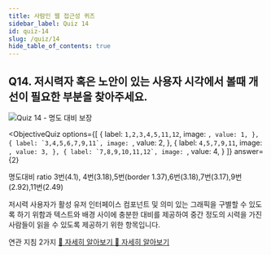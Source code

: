 ```yaml
---
title: 사람인 웹 접근성 퀴즈
sidebar_label: Quiz 14
id: quiz-14
slug: /quiz/14
hide_table_of_contents: true
---
```


## Q14. 저시력자 혹은 노안이 있는 사용자 시각에서 볼때 개선이 필요한 부분을 찾아주세요.

![Quiz 14 - 명도 대비 보장](/img/a11y/quiz-contrast.png)


<ObjectiveQuiz
  options={[
    {
      label: `1,2,3,4,5,11,12`,
      image: ``,
      value: 1,
    },
    {
      label: `3,4,5,6,7,9,11`,
      image: ``,
      value: 2,
    },
    {
      label: `4,5,7,9,11`,
      image: ``,
      value: 3,
    },
    {
      label: `7,8,9,10,11,12`,
      image: ``,
      value: 4,
    }
  ]}
  answer={2}
> 
<div>
  <p>명도대비 ratio 3번(4.1), 4번(3.18),5번(border 1.37),6번(3.18),7번(3.17),9번(2.92),11번(2.49)</p>
  <p>저시력 사용자가 활성 유저 인터페이스 컴포넌트 및 의미 있는 그래픽을 구별할 수 있도록 하기 위함과 텍스트와 배경 사이에 충분한 대비를 제공하여 중간 정도의 시력을 가진 사람들이 읽을 수 있도록 제공하기 위한 항목입니다.</p>
  <p>
    연관 지침 2가지 
    <a href="https://sri-fe1.notion.site/a70d0cf66d7f48e68307f1749614f65c">
    🔎 자세히 알아보기
    </a> 
    <a href="https://sri-fe1.notion.site/a13805c62b74442abe8e0e6b8d48abb5">
    🔎 자세히 알아보기
    </a>
  </p>
</div>
  
</ObjectiveQuiz>
